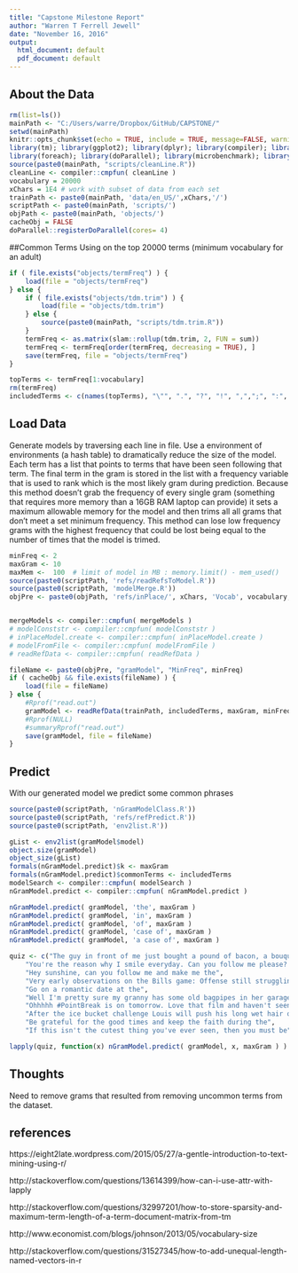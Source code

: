 ```yaml
---
title: "Capstone Milestone Report"
author: "Warren T Ferrell Jewell"
date: "November 16, 2016"
output:
  html_document: default
  pdf_document: default
---
```


## About the Data

```r
rm(list=ls())
mainPath <- "C:/Users/warre/Dropbox/GitHub/CAPSTONE/"
setwd(mainPath)
knitr::opts_chunk$set(echo = TRUE, include = TRUE, message=FALSE, warning=FALSE)
library(tm); library(ggplot2); library(dplyr); library(compiler); library(pryr)
library(foreach); library(doParallel); library(microbenchmark); library(fastmatch)
source(paste0(mainPath, "scripts/cleanLine.R"))
cleanLine <- compiler::cmpfun( cleanLine )
vocabulary = 20000
xChars = 1E4 # work with subset of data from each set
trainPath <- paste0(mainPath, 'data/en_US/',xChars,'/')
scriptPath <- paste0(mainPath, 'scripts/')
objPath <- paste0(mainPath, 'objects/')
cacheObj = FALSE
doParallel::registerDoParallel(cores= 4)

```

##Common Terms
Using on the top 20000 terms (minimum vocabulary for an adult)

```r
if ( file.exists("objects/termFreq") ) {
    load(file = "objects/termFreq")
} else {
    if ( file.exists("objects/tdm.trim") ) {
        load(file = "objects/tdm.trim")
    } else {
        source(paste0(mainPath, "scripts/tdm.trim.R"))
    }
    termFreq <- as.matrix(slam::rollup(tdm.trim, 2, FUN = sum))
    termFreq <- termFreq[order(termFreq, decreasing = TRUE), ]
    save(termFreq, file = "objects/termFreq")
}

topTerms <- termFreq[1:vocabulary]
rm(termFreq)
includedTerms <- c(names(topTerms), "\"", ".", "?", "!", ",",";", ":", "&") # add punctuation to terms to keep
```

## Load Data
Generate models by traversing each line in file. Use a environment of environments (a hash table) to dramatically reduce the size of the model. Each term has a list
that points to terms that have been seen following that term. The final term in the
gram is stored in the list with a frequency variable that is used to rank which
is the most likely gram during prediction. Because this method doesn't grab the 
frequency of every single gram (something that requires more memory than a 16GB RAM
laptop can provide) it sets a maximum allowable memory for the model and then
trims all all grams that don't meet a set minimum frequency. This method can lose
low frequency grams with the highest frequency that could be lost being equal to
the number of times that the model is trimed.


```r
minFreq <- 2
maxGram <- 10
maxMem <-  100  # limit of model in MB : memory.limit() - mem_used() 
source(paste0(scriptPath, 'refs/readRefsToModel.R'))
source(paste0(scriptPath, 'modelMerge.R'))
objPre <- paste0(objPath, 'refs/inPlace/', xChars, 'Vocab', vocabulary, 'MaxMem', maxMem)


mergeModels <- compiler::cmpfun( mergeModels )
# modelConststr <- compiler::cmpfun( modelConststr )
# inPlaceModel.create <- compiler::cmpfun( inPlaceModel.create ) 
# modelFromFile <- compiler::cmpfun( modelFromFile ) 
# readRefData <- compiler::cmpfun( readRefData )

fileName <- paste0(objPre, "gramModel", "MinFreq", minFreq)
if ( cacheObj && file.exists(fileName) ) {
    load(file = fileName)
} else {
    #Rprof("read.out")
    gramModel <- readRefData(trainPath, includedTerms, maxGram, minFreq, parallel = FALSE)
    #Rprof(NULL)
    #summaryRprof("read.out")
    save(gramModel, file = fileName)
}

```

## Predict
With our generated model we predict some common phrases

```r
source(paste0(scriptPath, 'nGramModelClass.R'))
source(paste0(scriptPath, 'refs/refPredict.R'))
source(paste0(scriptPath, 'env2list.R'))

gList <- env2list(gramModel$model)
object.size(gramModel)
object_size(gList)
formals(nGramModel.predict)$k <- maxGram
formals(nGramModel.predict)$commonTerms <- includedTerms
modelSearch <- compiler::cmpfun( modelSearch )
nGramModel.predict <- compiler::cmpfun( nGramModel.predict )

nGramModel.predict( gramModel, 'the', maxGram )
nGramModel.predict( gramModel, 'in', maxGram )
nGramModel.predict( gramModel, 'of', maxGram )
nGramModel.predict( gramModel, 'case of', maxGram )
nGramModel.predict( gramModel, 'a case of', maxGram )

```


```r
quiz <- c("The guy in front of me just bought a pound of bacon, a bouquet, and a case of", 
    "You're the reason why I smile everyday. Can you follow me please? It would mean the",
    "Hey sunshine, can you follow me and make me the",
    "Very early observations on the Bills game: Offense still struggling but the",
    "Go on a romantic date at the",
    "Well I'm pretty sure my granny has some old bagpipes in her garage I'll dust them off and be on my",
    "Ohhhhh #PointBreak is on tomorrow. Love that film and haven't seen it in quite some",
    "After the ice bucket challenge Louis will push his long wet hair out of his eyes with his little",
    "Be grateful for the good times and keep the faith during the",
    "If this isn't the cutest thing you've ever seen, then you must be")

```


```r

lapply(quiz, function(x) nGramModel.predict( gramModel, x, maxGram ) )


```


## Thoughts
Need to remove grams that resulted from removing uncommon terms from the dataset. 


## references
https://eight2late.wordpress.com/2015/05/27/a-gentle-introduction-to-text-mining-using-r/

http://stackoverflow.com/questions/13614399/how-can-i-use-attr-with-lapply

http://stackoverflow.com/questions/32997201/how-to-store-sparsity-and-maximum-term-length-of-a-term-document-matrix-from-tm

http://www.economist.com/blogs/johnson/2013/05/vocabulary-size

http://stackoverflow.com/questions/31527345/how-to-add-unequal-length-named-vectors-in-r
